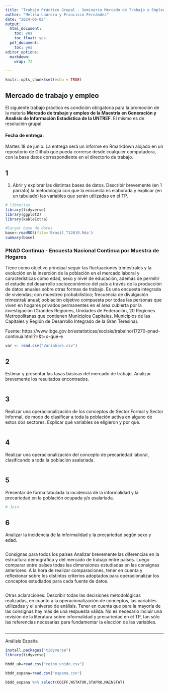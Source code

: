 ```yaml
---
title: "Trabajo Práctico Grupal - Seminario Mercado de Trabajo y Empleo"
author: "Melisa Laurora y Francisco Fernández"
date: "2024-06-02"
output:
  html_document:
    toc: yes
    toc_float: yes
  pdf_document:
    toc: yes
editor_options: 
  markdown: 
    wrap: 72

---
```


```r
knitr::opts_chunk$set(echo = TRUE)
```


## Mercado de trabajo y empleo
<div align="justify">
El siguiente trabajo práctico es condición obligatoria para la promoción de la materia **Mercado de trabajo y empleo de la Maestría en Generación y Analisis de Información Estadística de la UNTREF**. El mismo es de resolución grupal.

#### Fecha de entrega: 

Martes 18 de junio. La entrega será un informe en Rmarkdown alojado en un repositorio de Github que pueda correrse desde cualquier computadora, con la base datos correspondiente en el directorio de trabajo.

## 1
1) Abrir y explorar las distintas bases de datos. Describir brevemente (en 1 párrafo) la metodología con que la encuesta es elaborada y explicar (en un tabulado) las variables que serán utilizadas en el TP.

```r
# librerias
library(tidyverse)
library(ggplot2)
library(kableExtra)

#Cargar base de datos
base<-readRDS(file='Brasil_T32019.Rda')
summary(base)

```
### PNAD Continua - Encuesta Nacional Continua por Muestra de Hogares

Tiene como objetivo principal seguir las fluctuaciones trimestrales y la evolución en la inserción de la población en el mercado laboral y características como edad, sexo y nivel de educación, además de permitir el estudio del desarrollo socioeconómico del país a través de la producción de datos anuales sobre otras formas de trabajo. Es una encuesta integrada de viviendas; con muestreo probabilístico; frecuencia de divulgación trimestral/ anual; población objetivo compuesta por todas las personas que viven en hogares privados permanentes en el área cubierta por la investigación (Grandes Regiones, Unidades de Federación, 20 Regiones Metropolitanas que contienen Municipios Capitales, Municipios de las Capitales y Región de Desarrollo Integrado de la Gran Teresina).

Fuente: https://www.ibge.gov.br/estatisticas/sociais/trabalho/17270-pnad-continua.html?=&t=o-que-e

```r
var <- read.csv("Variables.csv")
```


## 2

Estimar y presentar las tasas básicas del mercado de trabajo. Analizar brevemente los resultados encontrados.

```r

```


## 3 

Realizar una operacionalización de los conceptos de Sector Formal y Sector Informal, de modo de clasificar a toda la población activa en alguno de estos dos sectores. Explicar qué variables se eligieron y por qué.

```r


```

## 4

Realizar una operacionalización del concepto de precariedad laboral, clasificando a toda la población asalariada.

```r

```



## 5

Presentar de forma tabulada la incidencia de la informalidad y la precariedad en la población ocupada y/o asalariada.

```r
# Join


```


## 6

Analizar la incidencia de la informalidad y la precariedad según sexo y edad.


```r



```

Consignas para todos los países
Analizar brevemente las diferencias en la estructura demográfica y del mercado de trabajo entre países. Luego comparar entre países todas las dimensiones estudiadas en las consignas anteriores. A la hora de realizar comparaciones, tener en cuenta y reflexionar sobre los distintos criterios adoptados para operacionalizar los conceptos estudiados para cada fuente de datos.


```r


```

Otras aclaraciones:
Describir todas las decisiones metodológicas realizadas, en cuanto a la operacionalización de conceptos, las variables utilizadas y el universo de análisis. Tener en cuenta que para la mayoría de las consignas hay más de una respuesta válida. No es necesario incluir una revisión de la literatura sobre informalidad y precariedad en el TP, tan sólo las referencias necesarias para fundamentar la elección de las variables.
</div>

```r

```






---------------------------------------------------------------------------------------------------------


Análisis España

```r
install.packages("tidyverse")
library(tidyverse)
```

```r
bbdd_uk=read.csv("reino_unido.csv")
```

```r
bbdd_espana=read.csv("espana.csv")
```

```r
bbdd_espana %>% select(COEFF,WSTATOR,STAPRO,MAINSTAT)
```




